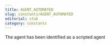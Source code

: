 ```yaml
---
title: AGENT_AUTOMATED
slug: constants/AGENT_AUTOMATED
editorial: stub
category: constants
---
```


<LSLConstant
	name="AGENT_AUTOMATED"
	type="integer"
	value="0x4000"
/>

The agent has been identified as a scripted agent
